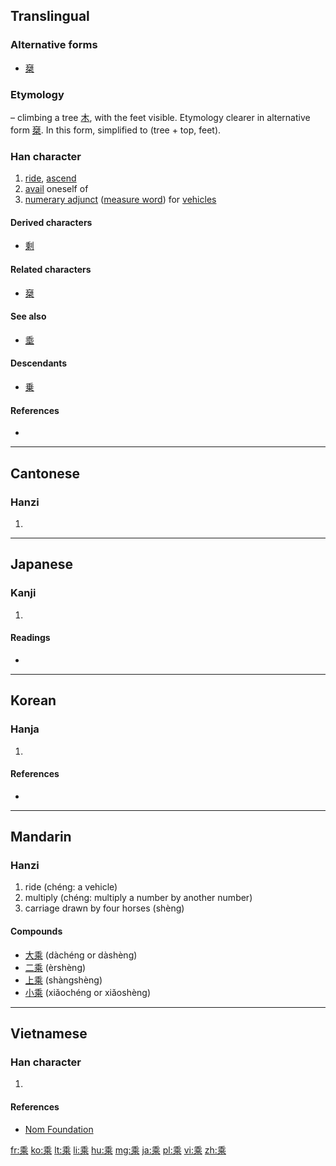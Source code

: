 {{also|乗|椉}}
==Translingual==
{{ja-forms|[[乗]]|乘|乘}}

===Alternative forms===
* [[椉]]

===Etymology===
{{liushu|p}} – climbing a tree [[木]], with the feet visible. Etymology clearer in alternative form [[椉]]. In this form, simplified to {{Han compound|禾|北}} (tree + top, feet).

===Han character===
{{Han char|rn=4|rad=丿|as=09|sn=10|four=2090<sub>1</sub>|canj=竹木中心 (HDLP)|ids=⿻[[禾]][[北]]}}

# [[ride]], [[ascend]]
# [[avail]] oneself of
# [[numerary adjunct]] ([[measure word]]) for [[vehicle]]s

====Derived characters====
* [[剩]]

====Related characters====
* [[椉]]

====See also====
* [[埀]]

====Descendants====
* [[乗]]

====References====
* {{Han ref|kx=0083.090|dkj=00154|dj=0166.400|hdz=10040.010|uh=4E58|ud=20056|bh=ADBC|bd=44476}}

----

==Cantonese==

===Hanzi===
{{yue-hanzi|jyut=|y=sing4, sing6}}

# {{defn|lang=yue|sort=丿09}}

----

==Japanese==

===Kanji===
{{ja-kanji|grade=|rs=丿09}}

# {{defn|lang=ja|sort=丿09}}

====Readings====
* {{ja-readings|on=[[じょう]] (jō), [[しょう]] (shō)|kun=[[のる]] (noru)}}

----

==Korean==

===Hanja===
{{ko-hanja|hangeul=승|rv=seung|mr=sŭng|eumhun=[[타다|탈]]|ehrv=tal|ehmr=t'al|ehy=}}

# {{defn|lang=ko|sort=丿09}}

====References====
* {{Hanja ref|nav=10257}}

----

==Mandarin==

===Hanzi===
{{cmn-hanzi|pin=[[chéng]] ([[cheng2]]), [[shèng]] ([[sheng4]])|wg=ch'eng<sup>2</sup>, sheng<sup>4</sup>}}

# ride (chéng: a vehicle)
# multiply (chéng: multiply a number by another number)
# carriage drawn by four horses (shèng)

====Compounds====
* [[大乘]] (dàchéng or dàshèng)
* [[二乘]] (èrshèng)
* [[上乘]] (shàngshèng)
* [[小乘]] (xiǎochéng or xiǎoshèng)

----

==Vietnamese==

===Han character===
{{vi-hantu|[[thặng]], [[thắng]], [[thừa]]|rs=丿09}}

# {{defn|lang=vi|sort=丿09}}

====References====
*[http://nomfoundation.org/common/nom_details.php?codepoint=4e58 Nom Foundation]

[[fr:乘]]
[[ko:乘]]
[[lt:乘]]
[[li:乘]]
[[hu:乘]]
[[mg:乘]]
[[ja:乘]]
[[pl:乘]]
[[vi:乘]]
[[zh:乘]]